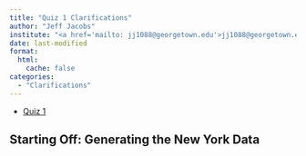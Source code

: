 ```yaml
---
title: "Quiz 1 Clarifications"
author: "Jeff Jacobs"
institute: "<a href='mailto: jj1088@georgetown.edu'>jj1088@georgetown.edu</a>"
date: last-modified
format:
  html:
    cache: false
categories:
  - "Clarifications"
---
```


::: {.callout-tip title="Quiz 1 Links"}

* [Quiz 1](https://jfh.georgetown.domains/dsan5100/share-point/quizzes/quiz-1/quiz-1.html){target="_blank"}

:::

## Starting Off: Generating the New York Data